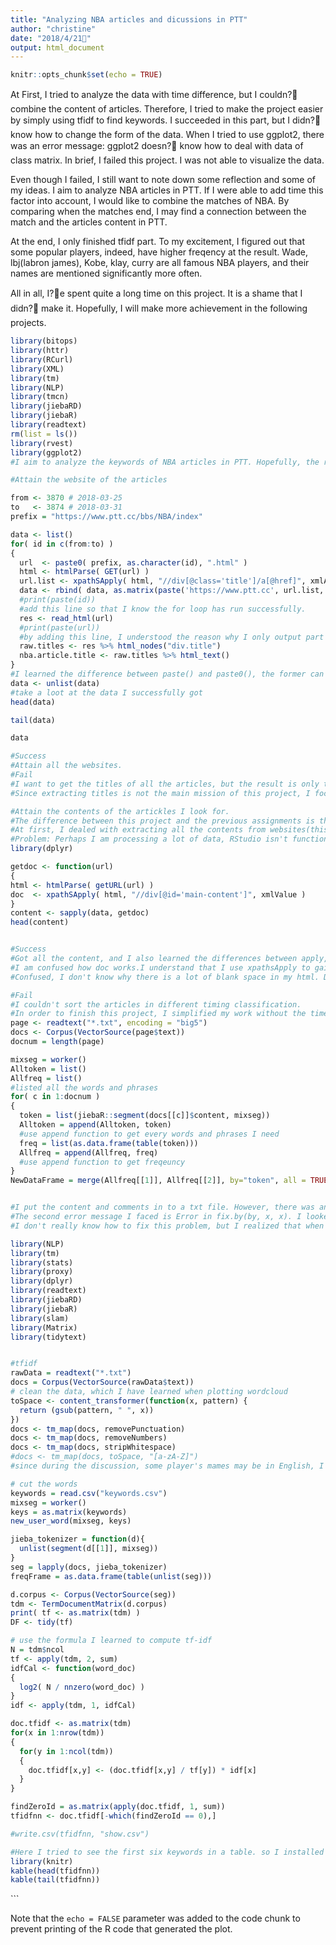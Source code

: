 ```yaml
---
title: "Analyzing NBA articles and dicussions in PTT"
author: "christine"
date: "2018/4/21"
output: html_document
---
```



```r
knitr::opts_chunk$set(echo = TRUE)
```

At First, I tried to analyze the data with time difference, but I couldn? combine the content of articles. Therefore, I tried to make the project easier by simply using tfidf to find keywords. I succeeded in this part, but I didn? know how to change the form of the data. When I tried to use ggplot2, there was an error message: ggplot2 doesn? know how to deal with data of class matrix. In brief, I failed this project. I was not able to visualize the data.

Even though I failed, I still want to note down some reflection and some of my ideas. I aim to analyze NBA articles in PTT. If I were able to add time this factor into account, I would like to combine the matches of NBA. By comparing when the matches end, I may find a connection between the match and the articles content in PTT.

At the end, I only finished tfidf part. To my excitement, I figured out that some popular players, indeed, have higher freqency at the result. Wade, lbj(labron james), Kobe, klay, curry are all famous NBA players, and their names are mentioned significantly more often.

All in all, I?e spent quite a long time on this project. It is a shame that I didn? make it. Hopefully, I will make more achievement in the following projects.




```r
library(bitops)
library(httr)
library(RCurl)
library(XML)
library(tm)
library(NLP)
library(tmcn)
library(jiebaRD)
library(jiebaR)
library(readtext)
rm(list = ls())
library(rvest)
library(ggplot2)
#I aim to analyze the keywords of NBA articles in PTT. Hopefully, the result can show me whether there is a team that is relatively popular in discussion. Also, I want to know what is the direction and keywords in these articles.

#Attain the website of the articles

from <- 3870 # 2018-03-25
to   <- 3874 # 2018-03-31
prefix = "https://www.ptt.cc/bbs/NBA/index"

data <- list()
for( id in c(from:to) )
{
  url  <- paste0( prefix, as.character(id), ".html" )
  html <- htmlParse( GET(url) )
  url.list <- xpathSApply( html, "//div[@class='title']/a[@href]", xmlAttrs )
  data <- rbind( data, as.matrix(paste('https://www.ptt.cc', url.list, sep='')) )
  #print(paste(id))
  #add this line so that I know the for loop has run successfully.
  res <- read_html(url)
  #print(paste(url))
  #by adding this line, I understood the reason why I only output part of the titles from the website.
  raw.titles <- res %>% html_nodes("div.title")
  nba.article.title <- raw.titles %>% html_text()
}
#I learned the difference between paste() and paste0(), the former can give order to seperate different things in (), and the latter will connect things in () without any blankspace
data <- unlist(data)
#take a loot at the data I successfully got
head(data)

tail(data)

data

#Success
#Attain all the websites.
#Fail
#I want to get the titles of all the articles, but the result is only the last twenty titles.
#Since extracting titles is not the main mission of this project, I focus on the rest of the work.

#Attain the contents of the artickles I look for.
#The difference between this project and the previous assignments is that I want to know the freqeucy of each keywords by time.
#At first, I dealed with extracting all the contents from websites(this part was finished first), and then focuss on sorting the content with hours.And then, I failed. There were lots of errors I couldn't solve, so I put it into the same{}.
#Problem: Perhaps I am processing a lot of data, RStudio isn't functioning well. It took a long time to show me the result after running the programs, which took me more time to work on it.
library(dplyr)

getdoc <- function(url)
{
html <- htmlParse( getURL(url) )
doc  <- xpathSApply( html, "//div[@id='main-content']", xmlValue )
}
content <- sapply(data, getdoc)
head(content)


#Success
#Got all the content, and I also learned the differences between apply, sapply, lapply.
#I am confused how doc works.I understand that I use xpathsApply to gain content, but if I change the name of doc to doc111, it doesnt work.
#Confused, I don't know why there is a lot of blank space in my html. During class, I asked my group mate, ??撖?, he presumed that the reason might be that some articles have been deleted.

#Fail
#I couldn't sort the articles in different timing classification. 
#In order to finish this project, I simplified my work without the time factor.
page <- readtext("*.txt", encoding = "big5")
docs <- Corpus(VectorSource(page$text))
docnum = length(page)

mixseg = worker()
Alltoken = list()
Allfreq = list()
#listed all the words and phrases
for( c in 1:docnum )
{
  token = list(jiebaR::segment(docs[[c]]$content, mixseg))
  Alltoken = append(Alltoken, token)
  #use append function to get every words and phrases I need
  freq = list(as.data.frame(table(token)))
  Allfreq = append(Allfreq, freq)
  #use append function to get freqeuncy
}
NewDataFrame = merge(Allfreq[[1]], Allfreq[[2]], by="token", all = TRUE)


#I put the content and comments in to a txt file. However, there was an error message about x$content[[1]]exceed the boundary and the whole running procedure stopps at the forloop. I though this may be the reason that I only imported one flie, and thus the boundary is one, not two. (I am not one hundred percent sure) So, I splitted the txt file into two files, and solved this error message, but another one popped up.
#The second error message I faced is Error in fix.by(by, x, x). I looked up the question in stackoverflow, and knew that when merging data, one can only put two values as imput. 
#I don't really know how to fix this problem, but I realized that when I imported the txt files, I can't read them from RStudio. So, I fixed this probelm (Still confused, will ask Teachers or Teaching assistance on thursday) and Rmarkdown ran smoothly and showed the html file.

library(NLP)
library(tm)
library(stats)
library(proxy)
library(dplyr)
library(readtext)
library(jiebaRD)
library(jiebaR)
library(slam)
library(Matrix)
library(tidytext)


#tfidf
rawData = readtext("*.txt")
docs = Corpus(VectorSource(rawData$text))
# clean the data, which I have learned when plotting wordcloud
toSpace <- content_transformer(function(x, pattern) {
  return (gsub(pattern, " ", x))
})
docs <- tm_map(docs, removePunctuation)
docs <- tm_map(docs, removeNumbers)
docs <- tm_map(docs, stripWhitespace)
#docs <- tm_map(docs, toSpace, "[a-zA-Z]")
#since during the discussion, some player's mames may be in English, I want to know what players are discussed a lot in these articles.

# cut the words 
keywords = read.csv("keywords.csv")
mixseg = worker()
keys = as.matrix(keywords)
new_user_word(mixseg, keys)

jieba_tokenizer = function(d){
  unlist(segment(d[[1]], mixseg))
}
seg = lapply(docs, jieba_tokenizer)
freqFrame = as.data.frame(table(unlist(seg)))

d.corpus <- Corpus(VectorSource(seg))
tdm <- TermDocumentMatrix(d.corpus)
print( tf <- as.matrix(tdm) )
DF <- tidy(tf)

# use the formula I learned to compute tf-idf
N = tdm$ncol
tf <- apply(tdm, 2, sum)
idfCal <- function(word_doc)
{ 
  log2( N / nnzero(word_doc) ) 
}
idf <- apply(tdm, 1, idfCal)

doc.tfidf <- as.matrix(tdm)
for(x in 1:nrow(tdm))
{
  for(y in 1:ncol(tdm))
  {
    doc.tfidf[x,y] <- (doc.tfidf[x,y] / tf[y]) * idf[x]
  }
}

findZeroId = as.matrix(apply(doc.tfidf, 1, sum))
tfidfnn <- doc.tfidf[-which(findZeroId == 0),]

#write.csv(tfidfnn, "show.csv")

#Here I tried to see the first six keywords in a table. so I installed the packages library Matrix, but kable(), this function is not found. Eventually, I typed kable() r lilbrary, and found the library(knitr). Seems that my ability of finding solutions on my own is getting better and better. 
library(knitr)
kable(head(tfidfnn))
kable(tail(tfidfnn))
```


```

Note that the `echo = FALSE` parameter was added to the code chunk to prevent printing of the R code that generated the plot.
